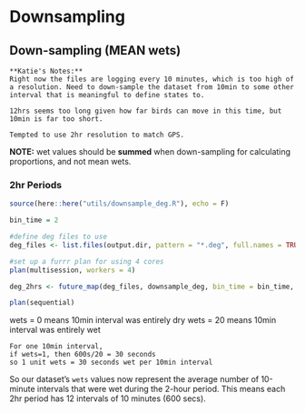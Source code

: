 # Downsampling

## Down-sampling (MEAN wets)

    **Katie's Notes:**
    Right now the files are logging every 10 minutes, which is too high of a resolution. Need to down-sample the dataset from 10min to some other interval that is meaningful to define states to.
    
    12hrs seems too long given how far birds can move in this time, but 10min is far too short.
    
    Tempted to use 2hr resolution to match GPS. 


**NOTE:** wet values should be **summed** when down-sampling for calculating proportions, and not mean wets.

### 2hr Periods

```r

source(here::here("utils/downsample_deg.R"), echo = F)

bin_time = 2

#define deg files to use
deg_files <- list.files(output.dir, pattern = "*.deg", full.names = TRUE)#[1:10] #add if you want to subset

#set up a furrr plan for using 4 cores
plan(multisession, workers = 4)

deg_2hrs <- future_map(deg_files, downsample_deg, bin_time = bin_time, .progress = TRUE)

plan(sequential)


```

wets = 0 means 10min interval was entirely dry
wets = 20 means 10min interval was entirely wet
    
    For one 10min interval,
    if wets=1, then 600s/20 = 30 seconds
    so 1 unit wets = 30 seconds wet per 10min interval

So our dataset's `wets` values now represent the average number of 10-minute intervals that were wet during the 2-hour period. This means each 2hr period has 12 intervals of 10 minutes (600 secs).
